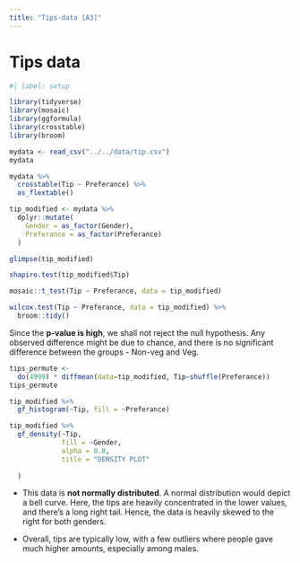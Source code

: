 ```yaml
---
title: "Tips-data [A3]"
---
```


# Tips data

```r
#| label: setup

library(tidyverse)
library(mosaic)
library(ggformula)
library(crosstable)
library(broom)
```

```r
mydata <- read_csv("../../data/tip.csv")
mydata


```

```r
mydata %>% 
  crosstable(Tip ~ Preferance) %>% 
  as_flextable()
```

```r
tip_modified <- mydata %>% 
  dplyr::mutate(
    Gender = as_factor(Gender),
    Preferance = as_factor(Preferance)
  )

glimpse(tip_modified)
```

```r
shapiro.test(tip_modified$Tip)

```

```r
mosaic::t_test(Tip ~ Preferance, data = tip_modified) 

```

```r
wilcox.test(Tip ~ Preferance, data = tip_modified) %>%  
  broom::tidy()
```

Since the **p-value is high**, we shall not reject the null hypothesis. Any observed difference might be due to chance, and there is no significant difference between the groups - Non-veg and Veg.

```r
tips_permute <-
  do(4999) * diffmean(data=tip_modified, Tip~shuffle(Preferance))
tips_permute
```

```r
tip_modified %>%
  gf_histogram(~Tip, fill = ~Preferance) 
```

```r
tip_modified %>%
  gf_density(~Tip,
             fill = ~Gender,
             alpha = 0.8,
             title = "DENSITY PLOT"
    
  )
```

-   This data is **not normally distributed**. A normal distribution would depict a bell curve. Here, the tips are heavily concentrated in the lower values, and there’s a long right tail. Hence, the data is heavily skewed to the right for both genders.

-   Overall, tips are typically low, with a few outliers where people gave much higher amounts, especially among males.
